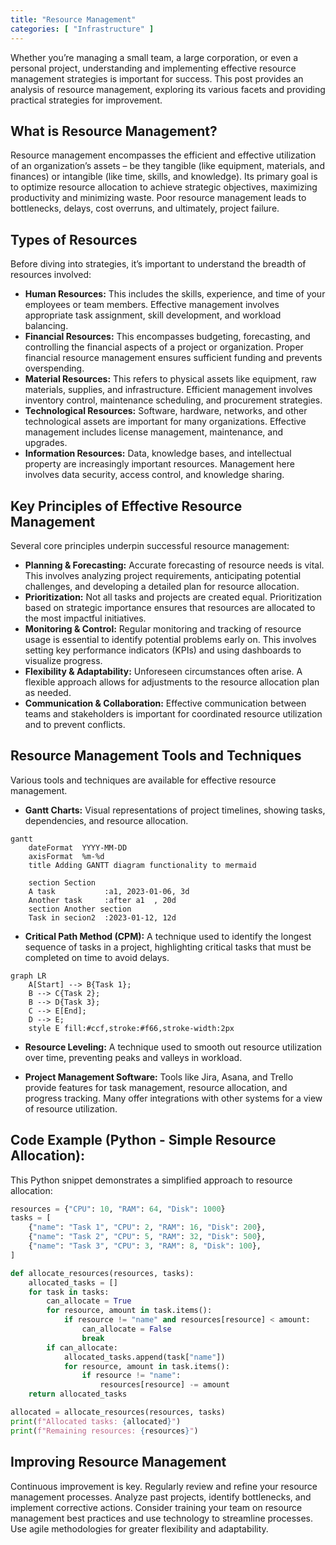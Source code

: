 ```yaml
---
title: "Resource Management"
categories: [ "Infrastructure" ]
---
```


Whether you're managing a small team, a large corporation, or even a personal project, understanding and implementing effective resource management strategies is important for success. This post provides an analysis of resource management, exploring its various facets and providing practical strategies for improvement.

## What is Resource Management?

Resource management encompasses the efficient and effective utilization of an organization's assets – be they tangible (like equipment, materials, and finances) or intangible (like time, skills, and knowledge). Its primary goal is to optimize resource allocation to achieve strategic objectives, maximizing productivity and minimizing waste. Poor resource management leads to bottlenecks, delays, cost overruns, and ultimately, project failure.

## Types of Resources

Before diving into strategies, it's important to understand the breadth of resources involved:

-   **Human Resources:** This includes the skills, experience, and time of your employees or team members. Effective management involves appropriate task assignment, skill development, and workload balancing.
-   **Financial Resources:** This encompasses budgeting, forecasting, and controlling the financial aspects of a project or organization. Proper financial resource management ensures sufficient funding and prevents overspending.
-   **Material Resources:** This refers to physical assets like equipment, raw materials, supplies, and infrastructure. Efficient management involves inventory control, maintenance scheduling, and procurement strategies.
-   **Technological Resources:** Software, hardware, networks, and other technological assets are important for many organizations. Effective management includes license management, maintenance, and upgrades.
- **Information Resources:** Data, knowledge bases, and intellectual property are increasingly important resources.
 Management here involves data security, access control, and knowledge sharing.

## Key Principles of Effective Resource Management

Several core principles underpin successful resource management:

-   **Planning & Forecasting:** Accurate forecasting of resource needs is vital. This involves analyzing project requirements, anticipating potential challenges, and developing a detailed plan for resource allocation.
-   **Prioritization:** Not all tasks and projects are created equal. Prioritization based on strategic importance ensures that resources are allocated to the most impactful initiatives.
-   **Monitoring & Control:** Regular monitoring and tracking of resource usage is essential to identify potential problems early on. This involves setting key performance indicators (KPIs) and using dashboards to visualize progress.
-   **Flexibility & Adaptability:** Unforeseen circumstances often arise. A flexible approach allows for adjustments to the resource allocation plan as needed.
-   **Communication & Collaboration:** Effective communication between teams and stakeholders is important for coordinated resource utilization and to prevent conflicts.

## Resource Management Tools and Techniques

Various tools and techniques are available for effective resource management.

-   **Gantt Charts:** Visual representations of project timelines, showing tasks, dependencies, and resource allocation.

```mermaid
gantt
    dateFormat  YYYY-MM-DD
    axisFormat  %m-%d
    title Adding GANTT diagram functionality to mermaid

    section Section
    A task           :a1, 2023-01-06, 3d
    Another task     :after a1  , 20d
    section Another section
    Task in secion2  :2023-01-12, 12d
```

-   **Critical Path Method (CPM):** A technique used to identify the longest sequence of tasks in a project, highlighting critical tasks that must be completed on time to avoid delays.

```mermaid
graph LR
    A[Start] --> B{Task 1};
    B --> C{Task 2};
    B --> D{Task 3};
    C --> E[End];
    D --> E;
    style E fill:#ccf,stroke:#f66,stroke-width:2px
```

-   **Resource Leveling:** A technique used to smooth out resource utilization over time, preventing peaks and valleys in workload.

-   **Project Management Software:** Tools like Jira, Asana, and Trello provide features for task management, resource allocation, and progress tracking. Many offer integrations with other systems for a view of resource utilization.

## Code Example (Python - Simple Resource Allocation):

This Python snippet demonstrates a simplified approach to resource allocation:

``` python
resources = {"CPU": 10, "RAM": 64, "Disk": 1000}
tasks = [
    {"name": "Task 1", "CPU": 2, "RAM": 16, "Disk": 200},
    {"name": "Task 2", "CPU": 5, "RAM": 32, "Disk": 500},
    {"name": "Task 3", "CPU": 3, "RAM": 8, "Disk": 100},
]

def allocate_resources(resources, tasks):
    allocated_tasks = []
    for task in tasks:
        can_allocate = True
        for resource, amount in task.items():
            if resource != "name" and resources[resource] < amount:
                can_allocate = False
                break
        if can_allocate:
            allocated_tasks.append(task["name"])
            for resource, amount in task.items():
                if resource != "name":
                    resources[resource] -= amount
    return allocated_tasks

allocated = allocate_resources(resources, tasks)
print(f"Allocated tasks: {allocated}")
print(f"Remaining resources: {resources}")
```

## Improving Resource Management

Continuous improvement is key. Regularly review and refine your resource management processes. Analyze past projects, identify bottlenecks, and implement corrective actions. Consider training your team on resource management best practices and use technology to streamline processes. Use agile methodologies for greater flexibility and adaptability.



